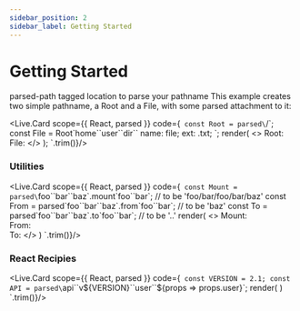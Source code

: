 ---
sidebar_position: 2
sidebar_label: Getting Started
---
# Getting Started

parsed-path tagged location to parse your pathname
This example creates two simple pathname,
a Root and a File, with some parsed attachment to it:


<Live.Card scope={{ React, parsed }} code={`
const Root = parsed\`/\`;
const File = Root\`home\`\`user\`\`dir\`\`
  name: file;
  ext: .txt;
\`;
render(
  <>
    Root: <Root/>
    <br/>
    File: <File/>
  </>
);
`.trim()}/>

### Utilities

<Live.Card scope={{ React, parsed }} code={`
const Mount = parsed\`foo\`\`bar\`\`baz\`.mount\`foo\`\`bar\`; // to be 'foo/bar/foo/bar/baz'
const From = parsed\`foo\`\`bar\`\`baz\`.from\`foo\`\`bar\`; // to be 'baz'
const To = parsed\`foo\`\`bar\`\`baz\`.to\`foo\`\`bar\`; // to be '..'
render(
  <>
    Mount: <Mount/>
    <br/>
    From: <From/>
    <br/>
    To: <To/>
  </>
)
`.trim()}/>

### React Recipies

<Live.Card scope={{ React, parsed }} code={`
const VERSION = 2.1;
const API = parsed\`api\`\`v\${VERSION}\`\`user\`\`\${props => props.user}\`;
render(
  <API user={10}/>
)
`.trim()}/>
